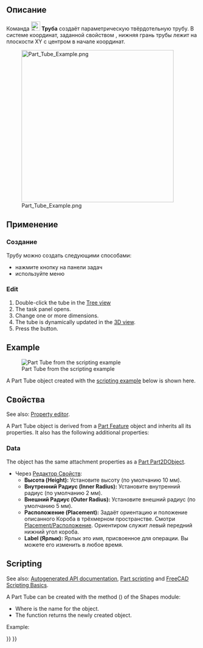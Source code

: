 <languages/>

{{Docnav/ru
|[[Part_Torus/ru|Тор]]
|[[Part_Primitives/ru|Примитивы]]
|[[Part_Workbench/ru|Деталь]]
|IconL=Part_Torus.svg
|IconR=Part_Primitives.svg
|IconC=Workbench_Part.svg
}}

{{GuiCommand/ru
|Name=Part_Tube
|Name/ru=Труба
|MenuLocation=Деталь → Примитивы → Труба
|Workbenches=[[Part_Workbench/ru|Деталь]]
|Version=0.19
|SeeAlso=[[Part_CreatePrimitives/ru|Примитивы]]
}}

<span id="Description"></span>
== Описание ==

Команда [[Image:Part_Tube.svg|24px]] '''Труба''' создаёт параметрическую твёрдотельную трубу. В системе координат, заданной свойством {{PropertyData|Размещение}}, нижняя грань трубы лежит на плоскости XY с центром в начале координат.

[[Image:Part_Tube_Example.png|400px]]

<span id="Usage"></span>
== Применение ==

<span id="Create"></span>
=== Создание ===

<div class="mw-translate-fuzzy">
Трубу можно создать следующими способами:
* нажмите кнопку {{Button|[[Image:Part_Tube.svg|16px]] '''Труба'''}} на панели задач
* используйте меню {{MenuCommand|Деталь → Примитивы → Создать трубу}}
</div>

=== Edit ===

# Double-click the tube in the [[Tree_view|Tree view]]
# The {{MenuCommand|Tube}} task panel opens.
# Change one or more dimensions.
# The tube is dynamically updated in the [[3D_view|3D view]].
# Press the {{Button|OK}} button.

== Example ==

[[Image:Part_Tube_Scripting_Example.png|thumb|Part Tube from the scripting example]]

A Part Tube object created with the [[#Scripting|scripting example]] below is shown here.

<span id="Properties"></span>
==Свойства==

See also: [[Property_editor|Property editor]].

A Part Tube object is derived from a [[Part_Feature|Part Feature]] object and inherits all its properties. It also has the following additional properties:

=== Data ===

{{TitleProperty|Attachment}}

The object has the same attachment properties as a [[Part_Part2DObject#Data|Part Part2DObject]].

{{TitleProperty|Tube}}

<div class="mw-translate-fuzzy">
* Через [[Property_editor/ru|Редактор Свойств]]:
** '''Высота (Height):''' Установите высоту (по умолчанию 10 мм).
** '''Внутренний Радиус (Inner Radius):''' Установите внутренний радиус (по умолчанию 2 мм).
** '''Внешний Радиус (Outer Radius):''' Установите внешний радиус (по умолчанию 5 мм).
** '''Расположение (Placement):''' Задаёт ориентацию и положение описанного Короба в трёхмерном пространстве. Смотри [[Placement/ru|Placement/Расположение]]. Ориентиром служит левый передний нижний угол короба. 
** '''Label (Ярлык):''' Ярлык это имя, присвоенное для операции. Вы можете его изменить в любое время.
</div>

== Scripting ==

See also: [https://freecad.github.io/SourceDoc/ Autogenerated API documentation], [[Part_scripting|Part scripting]] and [[FreeCAD_Scripting_Basics|FreeCAD Scripting Basics]].

A Part Tube can be created with the {{Incode|addTube()}} method ({{Version|0.20}}) of the Shapes module:

{{Code|code=
tube = Shapes.addTube(FreeCAD.ActiveDocument, "myTube")
}}

* Where {{Incode|"myTube"}} is the name for the object.
* The function returns the newly created object.

Example:

{{Code|code=
import FreeCAD as App
from BasicShapes import Shapes

doc = App.activeDocument()

tube = Shapes.addTube(FreeCAD.ActiveDocument, "myTube")
tube.Height = 20
tube.InnerRadius = 2
tube.OuterRadius = 3
tube.Placement = App.Placement(App.Vector(2, 4, 5), App.Rotation(60, 60, 30))

doc.recompute()
}}


{{Docnav/ru
|[[Part_Torus/ru|Тор]]
|[[Part_Primitives/ru|Создать примитивы...]]
|[[Part_Workbench/ru|Верстак Part]]
|IconL=Part_Torus.svg
|IconR=Part_Primitives.svg
|IconC=Workbench_Part.svg
}}

{{Part_Tools_navi{{#translation:}}}}
{{Userdocnavi{{#translation:}}}}